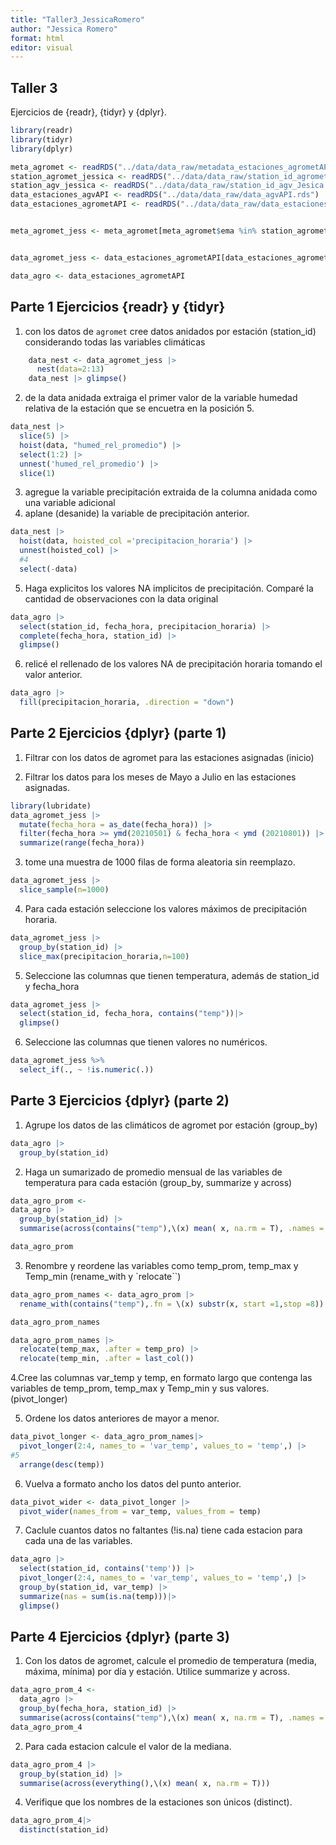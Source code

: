 ---
title: "Taller3_JessicaRomero"
author: "Jessica Romero"
format: html
editor: visual
---

## Taller 3

Ejercicios de {readr}, {tidyr} y {dplyr}.

```{r}
library(readr)
library(tidyr)
library(dplyr)

meta_agromet <- readRDS("../data/data_raw/metadata_estaciones_agrometAPI.rds")
station_agromet_jessica <- readRDS("../data/data_raw/station_id_agromet_Jesica.rds")
station_agv_jessica <- readRDS("../data/data_raw/station_id_agv_Jesica.rds")
data_estaciones_agvAPI <- readRDS("../data/data_raw/data_agvAPI.rds")
data_estaciones_agrometAPI <- readRDS("../data/data_raw/data_estaciones_agrometAPI.rds")


meta_agromet_jess <- meta_agromet[meta_agromet$ema %in% station_agromet_jessica,]


data_agromet_jess <- data_estaciones_agrometAPI[data_estaciones_agrometAPI$station_id %in% station_agromet_jessica,]

data_agro <- data_estaciones_agrometAPI
```

## Parte 1 Ejercicios {readr} y {tidyr}

1.  con los datos de `agromet` cree datos anidados por estación (station_id) considerando todas las variables climáticas

```{r}
    data_nest <- data_agromet_jess |>
      nest(data=2:13)
    data_nest |> glimpse()
```

2.  de la data anidada extraiga el primer valor de la variable humedad relativa de la estación que se encuetra en la posición 5.

```{r}
data_nest |>
  slice(5) |>
  hoist(data, "humed_rel_promedio") |>
  select(1:2) |>
  unnest('humed_rel_promedio') |>
  slice(1)
```

3.  agregue la variable precipitación extraida de la columna anidada como una variable adicional
4.  aplane (desanide) la variable de precipitación anterior.

```{r}
data_nest |> 
  hoist(data, hoisted_col ='precipitacion_horaria') |>
  unnest(hoisted_col) |> 
  #4
  select(-data)
```

5.  Haga explicitos los valores NA implicitos de precipitación. Comparé la cantidad de observaciones con la data original

```{r}
data_agro |>
  select(station_id, fecha_hora, precipitacion_horaria) |>
  complete(fecha_hora, station_id) |>
  glimpse()

```

6.  relicé el rellenado de los valores NA de precipitación horaria tomando el valor anterior.

```{r}
data_agro |>
  fill(precipitacion_horaria, .direction = "down")


```

## Parte 2 Ejercicios {dplyr} (parte 1)

1.  Filtrar con los datos de agromet para las estaciones asignadas (inicio)

2.  Filtrar los datos para los meses de Mayo a Julio en las estaciones asignadas.

```{r}
library(lubridate)
data_agromet_jess |>
  mutate(fecha_hora = as_date(fecha_hora)) |>
  filter(fecha_hora >= ymd(20210501) & fecha_hora < ymd (20210801)) |>
  summarize(range(fecha_hora))

```

3.  tome una muestra de 1000 filas de forma aleatoria sin reemplazo.

```{r}
data_agromet_jess |> 
  slice_sample(n=1000)

```

4.  Para cada estación seleccione los valores máximos de precipitación horaria.

```{r}
data_agromet_jess |> 
  group_by(station_id) |>
  slice_max(precipitacion_horaria,n=100) 

```

5.  Seleccione las columnas que tienen temperatura, además de station_id y fecha_hora

```{r}
data_agromet_jess |>
  select(station_id, fecha_hora, contains("temp"))|>
  glimpse()
```

6.  Seleccione las columnas que tienen valores no numéricos.

```{r}
data_agromet_jess %>%  
  select_if(., ~ !is.numeric(.))
```

## Parte 3 Ejercicios {dplyr} (parte 2)

1.  Agrupe los datos de las climáticos de agromet por estación (group_by)

```{r}
data_agro |> 
  group_by(station_id)
```

2.  Haga un sumarizado de promedio mensual de las variables de temperatura para cada estación (group_by, summarize y across)

```{r}
data_agro_prom <-
data_agro |> 
  group_by(station_id) |>
  summarise(across(contains("temp"),\(x) mean( x, na.rm = T), .names = "{.col}_avg"))

data_agro_prom

```

3.  Renombre y reordene las variables como temp_prom, temp_max y Temp_min (rename_with y \`relocate\`\`)

```{r}
data_agro_prom_names <- data_agro_prom |> 
  rename_with(contains("temp"),.fn = \(x) substr(x, start =1,stop =8))

data_agro_prom_names

data_agro_prom_names |>
  relocate(temp_max, .after = temp_pro) |>
  relocate(temp_min, .after = last_col())

```

4.Cree las columnas var_temp y temp, en formato largo que contenga las variables de temp_prom, temp_max y Temp_min y sus valores. (pivot_longer)

5.  Ordene los datos anteriores de mayor a menor.

```{r}
data_pivot_longer <- data_agro_prom_names|>
  pivot_longer(2:4, names_to = 'var_temp', values_to = 'temp',) |>
#5
  arrange(desc(temp))
```

6.  Vuelva a formato ancho los datos del punto anterior.

```{r}
data_pivot_wider <- data_pivot_longer |>
  pivot_wider(names_from = var_temp, values_from = temp)  

```

7.  Caclule cuantos datos no faltantes (!is.na) tiene cada estacion para cada una de las variables.

```{r}
data_agro |>
  select(station_id, contains('temp')) |>
  pivot_longer(2:4, names_to = 'var_temp', values_to = 'temp',) |>
  group_by(station_id, var_temp) |>
  summarize(nas = sum(is.na(temp)))|>
  glimpse()
```

## Parte 4 Ejercicios {dplyr} (parte 3)

1.  Con los datos de agromet, calcule el promedio de temperatura (media, máxima, mínima) por día y estación. Utilice summarize y across.

```{r}
data_agro_prom_4 <-
  data_agro |>
  group_by(fecha_hora, station_id) |>
  summarise(across(contains("temp"),\(x) mean( x, na.rm = T), .names = "{.col}_avg"))
data_agro_prom_4
```

2.  Para cada estacion calcule el valor de la mediana.

```{r}
data_agro_prom_4 |>
  group_by(station_id) |>
  summarise(across(everything(),\(x) mean( x, na.rm = T)))

```

4.  Verifique que los nombres de la estaciones son únicos (distinct).

```{r}
data_agro_prom_4|>
  distinct(station_id)
```
